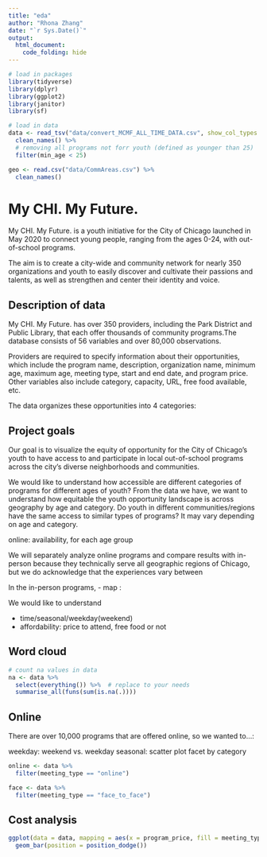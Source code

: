 ```yaml
---
title: "eda"
author: "Rhona Zhang"
date: "`r Sys.Date()`"
output: 
  html_document:
    code_folding: hide
---
```


```r
# load in packages
library(tidyverse)
library(dplyr)
library(ggplot2)
library(janitor)
library(sf)
```

```r
# load in data
data <- read_tsv("data/convert_MCMF_ALL_TIME_DATA.csv", show_col_types = FALSE) %>% 
  clean_names() %>% 
  # removing all programs not forr youth (defined as younger than 25)
  filter(min_age < 25)

geo <- read.csv("data/CommAreas.csv") %>% 
  clean_names()
```

# My CHI. My Future.

My CHI. My Future. is a youth initiative for the City of Chicago launched in May 2020 to connect young people, ranging from the ages 0-24, with out-of-school programs. 

The aim is to create a city-wide and community network for nearly 350 organizations and youth to easily discover and cultivate their passions and talents, as well as strengthen and center their identity and voice.

## Description of data

My CHI. My Future. has over 350 providers, including the Park District and Public Library, that each offer thousands of community programs.The database consists of 56 variables and over 80,000 observations.

Providers are required to specify information about their opportunities, which include the program name, description, organization name, minimum age, maximum age, meeting type, start and end date, and program price. Other variables also include category, capacity, URL, free food available, etc. 

The data organizes these opportunities into 4 categories:
\begin{itemize}
\item Programs: lasting five days to a year or recurring
\item Events: four days or less
\item Jobs: work and career, paid opportunity
\item Resources: longer than 1 year
\end{itemize}

## Project goals

Our goal is to visualize the equity of opportunity for the City of Chicago's youth to have access to and participate in local out-of-school programs across the city's diverse neighborhoods and communities. 

We would like to understand how accessible are different categories of programs for different ages of youth? From the data we have, we want to understand how equitable the youth opportunity landscape is across geography by age and category. Do youth in different communities/regions have the same access to similar types of programs? It may vary depending on age and category.

online: availability, for each age group 

We will separately analyze online programs and compare results with in-person because they technically serve all geographic regions of Chicago, but we do acknowledge that the experiences vary between 

In the in-person programs, 
- map : 

We would like to understand 

- time/seasonal/weekday(weekend)
- affordability: price to attend, free food or not

## Word cloud



```r
# count na values in data
na <- data %>% 
  select(everything()) %>%  # replace to your needs
  summarise_all(funs(sum(is.na(.))))
```

## Online 

There are over 10,000 programs that are offered online, so we wanted to...: 

weekday: weekend vs. weekday
seasonal: scatter plot
facet by category 

```r
online <- data %>% 
  filter(meeting_type == "online")

face <- data %>% 
  filter(meeting_type == "face_to_face")
```

## Cost analysis

```r
ggplot(data = data, mapping = aes(x = program_price, fill = meeting_type)) +
  geom_bar(position = position_dodge()) 
```

